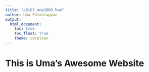 ```yaml
---
title: "p8105_unp2000_hw4"
author: Uma Palaniappan
output: 
  html_document: 
    toc: true 
    toc_float: true 
    theme: cerulean
---
```


# This is Uma's Awesome Website 